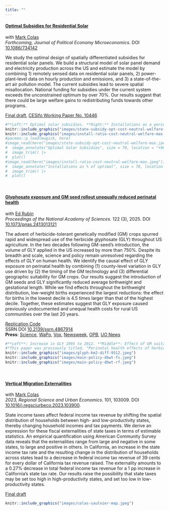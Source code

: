 ```yaml
---
title: ""
---
```


#### **[Optimal Subsidies for Residential Solar](https://doi.org/10.1086/734142)**   
with [Mark Colas](https://sites.google.com/site/markyaucolas/home)  
*Forthcoming, Journal of Political Economy Microeconomics.* DOI [10.1086/734142](https://doi.org/10.1086/734142)

We study the optimal design of spatially differentiated subsidies for residential solar panels. We build a structural model of solar panel demand and electricity production across the US and estimate the model by combining 1) remotely sensed data on residential solar panels, 2) power-plant-level data on hourly production and emissions, and 3) a state-of-the-art air pollution model. The current subsidies lead to severe spatial misallocation. National funding for subsidies under the current system exceeds the unconstrained optimum by over 70%. Our results suggest that there could be large welfare gains to redistributing funds towards other programs.

[Final draft](papers/colas-reynier-optimal-solar.pdf), [CESifo Working Paper No. 10446](https://www.cesifo.org/node/75957)  

```r
#**Left:** Optimal solar subsidies. **Right:** Installations as a percent of optimal.
knitr::include_graphics("images/state-subsidy-opt-cost-neutral-welfare-max.jpeg")
knitr::include_graphics("images/install-ratio-cost-neutral-welfare-max.jpeg")
#pacman::p_load(magick, here)
#image_read(here("images/state-subsidy-opt-cost-neutral-welfare-max.jpeg")) |> 
#  image_annotate("Optimal Solar Subsidies", size = 70, location = "+90+1550") |> 
#  image_trim() |> 
#  plot()
#image_read(here("images/install-ratio-cost-neutral-welfare-max.jpeg")) |> 
#  image_annotate("Installations as % of optimal", size = 70, location = "+00+1550") |> 
#  image_trim() |>
#  plot() 
```

<br>

#### **[Glyphosate exposure and GM seed rollout unequally reduced perinatal health](https://doi.org/10.1073/pnas.2413013121)** 
with [Ed Rubin](http://edrub.in/)   
*Proceedings of the National Academy of Sciences.* 122 (3), 2025. DOI [10.1073/pnas.2413013121](https://doi.org/10.1073/pnas.2413013121)

The advent of herbicide-tolerant genetically modified (GM) crops spurred rapid and widespread use of the herbicide glyphosate (GLY) throughout US agriculture. In the two decades following GM-seed's introduction, the volume of GLY applied in the US increased by more than 750\%. Despite its breadth and scale, science and policy remain unresolved regarding the effects of GLY on human health. We identify the causal effect of GLY exposure on perinatal health by combining (1) county-level variation in GLY use driven by (2) the timing of the GM technology and (3) differential geographic suitability for GM crops. Our results suggest the introduction of GM seeds and GLY significantly reduced average birthweight and gestational length. While we find effects throughout the birthweight distribution, low-weight births experienced the largest reductions: the effect for births in the lowest decile is 4.5 times larger than that of the highest decile. Together, these estimates suggest that GLY exposure caused previously undocumented and unequal health costs for rural US communities over the last 20 years.

[Replication Code](https://github.com/edrubin/glyphosate-birthweight)  
SSRN DOI [10.2139/ssrn.4867914](https://dx.doi.org/10.2139/ssrn.4867914)     
**Press**: 
[Science](https://www.science.org/content/article/common-weed-killer-may-be-harming-infants), 
[WaPo](https://www.washingtonpost.com/wellness/2025/03/03/gmos-bad-glyphosate-pesticides/), 
[Vox](https://www.vox.com/climate/393538/rfk-jr-maha-trump-environmental-movement-far-right),
[Newsweek](https://www.newsweek.com/glyphosate-low-birth-weight-rural-counties-herbicide-2020499),
[OPB](https://www.opb.org/article/2025/01/27/university-oregon-glyphosate-herbicide-health/),
[UO News](https://news.uoregon.edu/content/study-links-popular-herbicide-problems-infant-health)

```r
#**Left**: Increase in GLY 1995 to 2012. **Middle**: Effect of GM suitability on GLY. **Right**: Effect of GM suitability on birthweight.
#*This paper was previously titled, "Perinatal health effects of herbicides: Glyphosate, Roundup, and the rollout of GM crops"*
knitr::include_graphics("images/glyph-km2-diff-9512.jpeg")
knitr::include_graphics("images/main-policy-dbwt-fs.jpeg")
knitr::include_graphics("images/main-policy-dbwt-rf.jpeg")
```

<br>


#### **[Vertical Migration Externalities](papers/colas-saulnier-vme.pdf)**   
with [Mark Colas](https://sites.google.com/site/markyaucolas/home)   
*2023, Regional Science and Urban Economics*. 101, 103009. DOI [10.1016/j.regsciurbeco.2023.103900](https://doi.org/10.1016/j.regsciurbeco.2023.103900).  

State income taxes affect federal income tax revenue by shifting the spatial distribution of households between high- and low-productivity states, thereby changing household incomes and tax payments. We derive an expression for these fiscal externalities of state taxes in terms of estimable statistics. An empirical quantification using American Community Survey data reveals that the externalities range from large and negative in some states, to large and positive in others. In California, an increase in the state income tax rate and the resulting change in the distribution of households across states lead to a decrease in federal income tax revenue of 39 cents for every dollar of California tax revenue raised. The externality amounts to a 0.27% decrease in total federal income tax revenue for a 1 pp increase in California’s state tax rate. Our results raise the possibility that state taxes may be set too high in high-productivity states, and set too low in low-productivity states.  

[Final draft](papers/colas-saulnier-vme.pdf)

```r
knitr::include_graphics("images/colas-saulnier-map.jpeg")
```